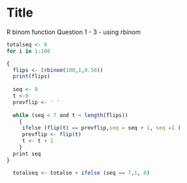 Title
========================================================
R binom function
Question 1 - 3 - using rbinom 
```r
totalseq <- 0
for i in 1:100

{
  flips <- (rbinom(100,1,0.50))
  print(flips)
  
  seq <- 0
  t <-0
  prevflip <- ' '
  
  while (seq < 7 and t < length(flips))
    {
     ifelse (flip(t) == prevflip,seq = seq + 1, seq =1 )
     prevflip <- flip(t)
     t <- t + 1
    }
  print seq
}  

  totalseq <- totalse + ifelse (seq == 7,1, 0)
```


